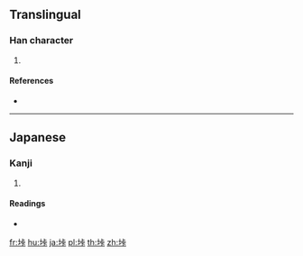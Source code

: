 ==Translingual==

===Han character===
{{Han char|rn=32|rad=土|as=06|sn=9|four=|canj=GYMY|ids=⿰土𠧗}}

# {{defn|Han|sort=土06}}

====References====
* {{Han ref|kx=0228.291|hdz=10438.101|uh=57B0|ud=22448}}

----

==Japanese==

===Kanji===
{{ja-kanji|grade=|rs=土06}}

# {{defn|lang=ja|sort=土06}}

====Readings====
* {{ja-readings|on=|kun=[[たお]] (tao)}}

[[fr:垰]]
[[hu:垰]]
[[ja:垰]]
[[pl:垰]]
[[th:垰]]
[[zh:垰]]